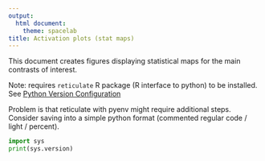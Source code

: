 ```yaml
---
output:
  html document:
    theme: spacelab
title: Activation plots (stat maps)
---
```


This document creates figures displaying statistical maps for the main contrasts of interest.

Note: requires `reticulate` R package (R interface to python) to be installed.
See [Python Version Configuration](https://rstudio.github.io/reticulate/articles/versions.html)

Problem is that reticulate with pyenv might require additional steps.
Consider saving into a simple python format (commented regular code / light / percent).

```python
import sys
print(sys.version)
```

  
